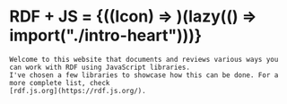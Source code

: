
<Content id="intro">
    <h1 className="title" style={{display: "flex", gap: "0.25rem", alignItems: "center"}}>
        <span>RDF + JS = </span>
        {((Icon) => <ClientSuspense fallback>
            <Icon style={{fill: "rgb(232, 30, 30)"}}/>
        </ClientSuspense>)(lazy(() => import("./intro-heart")))}
    </h1>

    Welcome to this website that documents and reviews various ways you can work with RDF using JavaScript libraries.
    I've chosen a few libraries to showcase how this can be done. For a more complete list, check
    [rdf.js.org](https://rdf.js.org/).
</Content>

<LibraryList/>